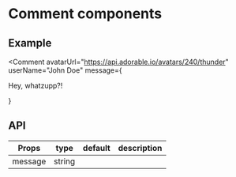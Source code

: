 
# Comment components

## Example

<Comment
  avatarUrl="https://api.adorable.io/avatars/240/thunder"
  userName="John Doe"
  message={<p>Hey, whatzupp?!</p>}
></Comment>

## API

| Props   | type   | default | description |
| ------- | ------ | ------- | ----------- |
| message | string |         |             |
